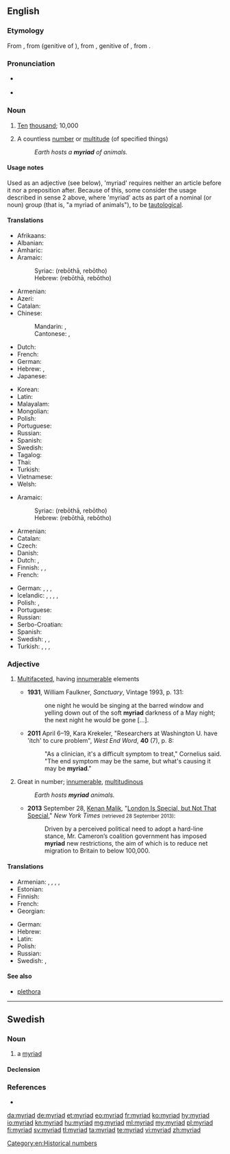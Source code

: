 ==English==
{{was wotd|2009|September|5}}
{{wikipedia}}
===Etymology===
From {{etyl|fr|en}} {{term|myriade|lang=fr}}, from {{etyl|LL.|en}} {{term|myriadis|lang=la}} (genitive of {{term|myrias|lang=la}}), from {{etyl|grc|en}} {{term|μυριάδος|sc=polytonic|tr=myriados|lang=grc}}, genitive of {{term|μυριάς|sc=polytonic|tr=myrias||number of 10,000|lang=grc}}, from {{term|μυρίος|sc=polytonic|tr=myrios||numberless, countless, infinite|lang=grc}}.

===Pronunciation===
* {{a|UK}} {{IPA|/ˈmɪɹiad/|/ˈmɪɹɪəd/}}
* {{a|US}} {{IPA|/ˈmɪ.ɹi.æd/|/ˈmɪ.ɹi.əd/}}

===Noun===
{{en-noun}}

# {{context|now|_|historical|lang=en}} [[ten|Ten]] [[thousand]]; 10,000 {{defdate|from 16th c.}}
# A countless [[number]] or [[multitude]] (of specified things) {{defdate|from 16th c.}}
#: ''Earth hosts a '''myriad''' of animals.''

====Usage notes====
Used as an adjective (see below), 'myriad' requires neither an article before it nor a preposition after. Because of this, some consider the usage described in sense 2 above, where 'myriad' acts as part of a nominal (or noun) group (that is, "a myriad of animals"), to be [[tautological]].

====Translations====
{{trans-top-also|ten thousand|ten thousand}}
* Afrikaans: {{t|af|magdom}}
* Albanian: {{t|sq|pafundësi}}
* Amharic: {{t|am|እልፍ|tr=′əlf}}
* Aramaic:
*: Syriac: {{t|arc|ܪܒܘܬܐ|f|sc=Syrc}} (rebōthā, rebōtho)
*: Hebrew: {{t|arc|רבותא|f|sc=Hebr}} (rebōthā, rebōtho)
* Armenian: {{t+|hy|բյուր|tr=byur}}
* Azeri: {{t|az|saysız-hesabsız}}
* Catalan: {{t|ca|miríada|f}}
* Chinese:
*: Mandarin: {{t+|cmn|萬|sc=Hani}}, {{t+|cmn|万|tr=wàn|sc=Hani}}
*: Cantonese: {{t|yue|萬|sc=Hani}}, {{t|yue|万|tr=maan6|sc=Hani}}
* Dutch: {{t|nl|myriade|f}}
* French: {{t+|fr|myriade|f}}
* German: {{t+|de|Myriade|f}}
* Hebrew: {{t+|he|רבבה|tr=revava}}, {{qualifier|biblical}} {{t|he|ריבוא|tr=ribo}}
* Japanese: {{t+|ja|万|tr=まん, man}}
{{trans-mid}}
* Korean: {{t+|ko|만|tr=man}}
* Latin: {{t|la|myrias}}
* Malayalam: {{t+|ml|അയുതം|tr=ayutham}}
* Mongolian: {{t|mn|түм|tr=tüm}}
* Polish: {{t|pl|miriada|f}}
* Portuguese: {{t+|pt|miríade|f}}
* Russian: {{t+|ru|мириа́да|f|sc=Cyrl}}
* Spanish: {{t+|es|miríada|f}}
* Swedish: {{t+|sv|myriad|c}}
* Tagalog: {{t|tl|hindi mabilang}}
* Thai: {{t+|th|หมื่น|tr=meun}}
* Turkish: {{t|tr|on bin}}
* Vietnamese: {{t+|vi|vạn}}
* Welsh: {{t|cy|deng mil}}
{{trans-bottom}}

{{trans-top|vast diversity or number}}
* Aramaic:
*: Syriac: {{t|arc|ܪܒܘܬܐ|f|sc=Syrc}} (rebōthā, rebōtho)
*: Hebrew: {{t|arc|רבותא|f|sc=Hebr}} (rebōthā, rebōtho)
* Armenian: {{t+|hy|բյուր|tr=byur}}
* Catalan: {{t|ca|miríada|f}}
* Czech: {{t|cs|myriáda|f}}
* Danish: {{t+|da|myriade|c}}
* Dutch: {{t|nl|een groot aantal}}, {{t|nl|myriade|f}}
* Finnish: {{t+|fi|suunnaton}} {{t+|fi|määrä}}, {{t|fi|myriadi}}, {{t+|fi|lukematon|alt=lukematon määrä}}
* French: {{t+|fr|myriade|f}}
{{trans-mid}}
* German: {{t|de|Unmenge|f}}, {{t+|de|Myriaden|f-p}}, {{t+|de|Unzahl|f}}, {{t+|de|Vielzahl|f}}
* Icelandic: {{t|is|mýgrútur|m}}, {{t|is|urmull|f}}, {{t|is|ótal|n}}, {{t|is|ógrynni|n}}, {{t+|is|aragrúi|m}}
* Polish: {{t+|pl|mnóstwo}}, {{t+|pl|masa}}
* Portuguese: {{t+|pt|miríade|f}}
* Russian: {{t+|ru|мириа́да|f|sc=Cyrl}}
* Serbo-Croatian: {{t+|sh|mirijada|f}}
* Spanish: {{t+|es|miríada|f}}
* Swedish: {{t+|sv|myriad|c}}, {{t+|sv|otal|n}}, {{t|sv|otalig mängd|c}}
* Turkish: {{t|tr|çok büyük sayı}}, {{t+|tr|pek çok}}, {{qualifier|colloquial}} {{t+|tr|bir sürü}}, {{t+|tr|sayısız}}
{{trans-bottom}}

===Adjective===
{{en-adj|-}}

# {{context|modifying a singular noun|lang=en}} [[multifaceted|Multifaceted]], having [[innumerable]] elements {{defdate|from 18th c.}}
#* '''1931''', William Faulkner, ''Sanctuary'', Vintage 1993, p. 131:
#*: one night he would be singing at the barred window and yelling down out of the soft '''myriad''' darkness of a May night; the next night he would be gone [...].
#* '''2011''' April 6–19, Kara Krekeler, "Researchers at Washington U. have 'itch' to cure problem", ''West End Word'', '''40''' (7), p. 8:
#*: "As a clinician, it's a difficult symptom to treat," Cornelius said. "The end symptom may be the same, but what's causing it may be '''myriad'''."
# {{context|modifying a plural noun|lang=en}} Great in number; [[innumerable]], [[multitudinous]] {{defdate|from 18th c.}}
#: ''Earth hosts '''myriad''' animals.''
#* '''2013''' September 28, [[w:Kenan Malik|Kenan Malik]], "[http://www.nytimes.com/2013/09/29/opinion/sunday/london-is-special-but-not-that-special.html?ref=opinion London Is Special, but Not That Special]," ''New York Times'' <small>(retrieved 28 September 2013)</small>:
#*: Driven by a perceived political need to adopt a hard-line stance, Mr. Cameron’s coalition government has imposed '''myriad''' new restrictions, the aim of which is to reduce net migration to Britain to below 100,000.

====Translations====
{{trans-top|great in number}}
* Armenian: {{t|hy|բյուրավոր|tr=byuravor}}, {{t|hy|անթիվ|tr=ant’iv}}, {{t|hy|անհամար|tr=anhamar}}, {{t|hy|անհաշիվ|tr=anhašiv}}, {{t+|hy|բյուր|tr=byur}}
* Estonian: {{t|et|loendamatu}}
* Finnish: {{t+|fi|lukematon}}
* French: {{t+|fr|nombreux}}
* Georgian: {{t|ka|მირიადი|tr=miriadi|sc=Geor}}
{{trans-mid}}
* German: {{t|de|unzählig}}
* Hebrew: {{t+|he|רבבה|f|tr=r"vavah|sc=Hebr}}
* Latin: {{t|la|permulti|m-p}}
* Polish: {{t|pl|niezliczony}}
* Russian: {{t+|ru|мириады|sc=Cyrl}}
* Swedish: {{t+|sv|otalig}}, {{t+|sv|oräknelig}}
{{trans-bottom}}

====See also====
* [[plethora]]

[[Category:en:Historical numbers]]

----

==Swedish==

===Noun===
{{sv-noun|c}}

# a [[#English|myriad]]

====Declension====
{{sv-noun-reg-er}}

===References===
* {{R:SAOL}}

[[da:myriad]]
[[de:myriad]]
[[et:myriad]]
[[eo:myriad]]
[[fr:myriad]]
[[ko:myriad]]
[[hy:myriad]]
[[io:myriad]]
[[kn:myriad]]
[[hu:myriad]]
[[mg:myriad]]
[[ml:myriad]]
[[my:myriad]]
[[pl:myriad]]
[[fi:myriad]]
[[sv:myriad]]
[[tl:myriad]]
[[ta:myriad]]
[[te:myriad]]
[[vi:myriad]]
[[zh:myriad]]